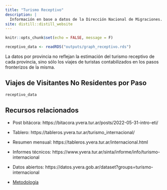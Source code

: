 ```yaml
---
title: "Turismo Receptivo"
description: |
  Información en base a datos de la Dirección Nacional de Migraciones. 
site: distill::distill_website
---
```


```r
knitr::opts_chunk$set(echo = FALSE, message = F)

receptivo_data <- readRDS("outputs/graph_receptivo.rds")
```

La datos por provincia no reflejan la estimación del turismo receptivo de cada provincia, sino sólo los viajes de turistas contabilizados en los pasos fronterizos de la misma.

## Viajes de Visitantes No Residentes por Paso

```r
receptivo_data
```


## Recursos relacionados

- Post bitácora: https://bitacora.yvera.tur.ar/posts/2022-05-31-intro-eti/

- Tablero: https://tableros.yvera.tur.ar/turismo_internacional/

- Resumen mensual: https://tableros.yvera.tur.ar/internacional.html

- Informes técnicos: https://www.yvera.tur.ar/sinta/informe/info/turismo-internacional

- Datos abiertos: https://datos.yvera.gob.ar/dataset?groups=turismo-internacional

- [Metodología](metodologia.html#turismo-receptivo)
